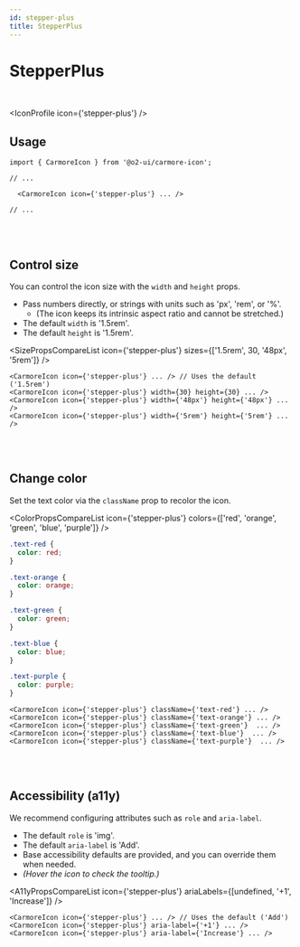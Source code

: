 ```yaml
---
id: stepper-plus
title: StepperPlus
---
```




# StepperPlus

<br />

<IconProfile icon={'stepper-plus'} />

## Usage

```tsx
import { CarmoreIcon } from '@o2-ui/carmore-icon';

// ...

  <CarmoreIcon icon={'stepper-plus'} ... />

// ...
```

<br />
<br />

## Control size

You can control the icon size with the `width` and `height` props.

- Pass numbers directly, or strings with units such as 'px', 'rem', or '%'.
  - (The icon keeps its intrinsic aspect ratio and cannot be stretched.)
- The default `width` is '1.5rem'.
- The default `height` is '1.5rem'.

<SizePropsCompareList icon={'stepper-plus'} sizes={['1.5rem', 30, '48px', '5rem']} />

```tsx
<CarmoreIcon icon={'stepper-plus'} ... /> // Uses the default ('1.5rem')
<CarmoreIcon icon={'stepper-plus'} width={30} height={30} ... />
<CarmoreIcon icon={'stepper-plus'} width={'48px'} height={'48px'} ... />
<CarmoreIcon icon={'stepper-plus'} width={'5rem'} height={'5rem'} ... />
```

<br />
<br />

## Change color

Set the text color via the `className` prop to recolor the icon.

<ColorPropsCompareList icon={'stepper-plus'} colors={['red', 'orange', 'green', 'blue', 'purple']} />

```css
.text-red {
  color: red;
}

.text-orange {
  color: orange;
}

.text-green {
  color: green;
}

.text-blue {
  color: blue;
}

.text-purple {
  color: purple;
}
```

```tsx
<CarmoreIcon icon={'stepper-plus'} className={'text-red'} ... />
<CarmoreIcon icon={'stepper-plus'} className={'text-orange'} ... />
<CarmoreIcon icon={'stepper-plus'} className={'text-green'}  ... />
<CarmoreIcon icon={'stepper-plus'} className={'text-blue'}  ... />
<CarmoreIcon icon={'stepper-plus'} className={'text-purple'}  ... />
```

<br />
<br />

## Accessibility (a11y)

We recommend configuring attributes such as `role` and `aria-label`.

- The default `role` is 'img'.
- The default `aria-label` is 'Add'.
- Base accessibility defaults are provided, and you can override them when needed.
- _(Hover the icon to check the tooltip.)_

<A11yPropsCompareList icon={'stepper-plus'} ariaLabels={[undefined, '+1', 'Increase']} />

```tsx
<CarmoreIcon icon={'stepper-plus'} ... /> // Uses the default ('Add')
<CarmoreIcon icon={'stepper-plus'} aria-label={'+1'} ... />
<CarmoreIcon icon={'stepper-plus'} aria-label={'Increase'} ... />
```
